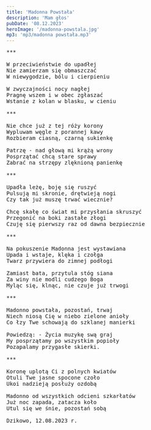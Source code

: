 ```yaml
---
title: 'Madonna Powstała'
description: 'Mam głos'
pubDate: '08.12.2023'
heroImage: '/madonna-powstala.jpg'
mp3: 'mp3/madonna powstała.mp3'
---
```

<pre>
***

W przeciwieństwie do upadłej
Nie zamierzam się obmaszczać
W niewygodzie, bólu i cierpieniu

W zwyczajności nocy nagłej
Pragnę wszem i w obec zgłaszać
Wstanie z kolan w blasku, w cieniu

***

Nie chce już z tej róży korony
Wypluwam węgle z porannej kawy
Rozbieram ciasną, czarną sukienkę

Patrzę - nad głową mi krążą wrony
Posprzątać chcą stare sprawy
Zabrać na strzępy zlęknioną panienkę

***

Upadła leżę, boję się ruszyć
Pulsują mi skronie, drętwieją nogi
Czy tak już muszę trwać wiecznie?

Chcę skałę co świat mi przysłania skruszyć
Przegonić na boki zastałe złogi
Czuję się pierwszy raz od dawna bezpiecznie

***

Na pokuszenie Madonna jest wystawiana
Upada i wstaje, klęka i czołga
Twarz przywiera do zimnej podłogi

Zamiast bata, przytula stóg siana
Za winy nie modli cudzego Boga
Myląc się, klnąc, nie czuje już trwogi

***

Madonno powstała, pozostań, trwaj
Niech niosą Cię w niebo zielone anioły
Co łzy Twe schowają do szklanej manierki

Powiedzą: - Życia muzykę swą graj
My posprzątamy po wszystkim popioły
Pozapalamy przygasłe skierki.

***

Koronę uplotą Ci z polnych kwiatów
Otuli Twe jasne spocone czoło
Ukoi nadzieją posłuży ozdobą 

Madonno od wszystkich odcieni szkarłatów
Już noc zapada, zatacza koło
Utul się we śnie, pozostań sobą

Dzikowo, 12.08.2023 r.
</pre>
